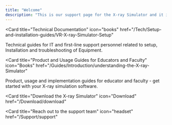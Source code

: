 ```yaml
---
title: "Welcome"
description: "This is our support page for the X-ray Simulator and it is design to help you get going. Explore resources for installation, technical support, and product guides."
---
```



<CardGroup cols={1}>

<Card
    title="Technical Documentation"
    icon="books"
    href="/Tech/Setup-and-installation-guides/VR-X-ray-Simulator-Setup"
>
Technical guides for IT and first-line support personnel related to setup, Installation and troubleshooting of Equipment.
  
</Card>

<Card
    title="Product and Usage Guides for Educators and Faculty"
    icon="Books"
    href="/Guides/Introduction/understanding-the-X-ray-Simulator"
>
Product, usage and implementation guides for educator and faculty - get started with your X-ray simulation software.
    
</Card>


<Card
    title="Download the X-ray Simulator"
    icon="Download"
    href="/Download/download"
>
    
</Card>

<Card
    title="Reach out to the support team"
    icon="headset"
    href="/Support/support"
>
    
</Card>

</CardGroup>

